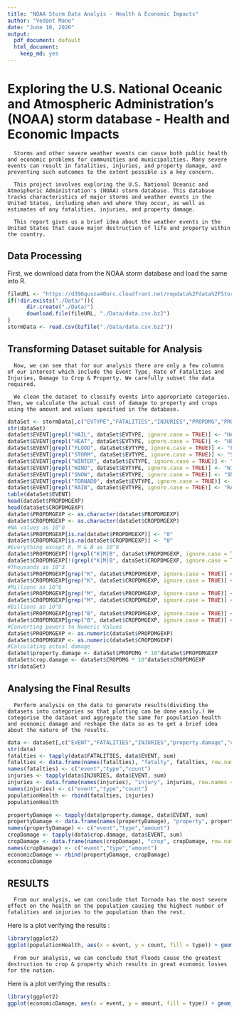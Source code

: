 ```yaml
---
title: "NOAA Storm Data Analyis - Health & Economic Impacts"
author: "Vedant Mane"
date: "June 10, 2020"
output:
  pdf_document: default
  html_document:
    keep_md: yes
---
```


# Exploring the U.S. National Oceanic and Atmospheric Administration’s (NOAA) storm database - Health and Economic Impacts

      Storms and other severe weather events can cause both public health and economic problems for communities and municipalities. Many severe events can result in fatalities, injuries, and property damage, and preventing such outcomes to the extent possible is a key concern.

      This project involves exploring the U.S. National Oceanic and Atmospheric Administration's (NOAA) storm database. This database tracks characteristics of major storms and weather events in the United States, including when and where they occur, as well as estimates of any fatalities, injuries, and property damage.

      This report gives us a brief idea about the weather events in the United States that cause major destruction of life and property within the country.

## Data Processing

First, we download data from the NOAA storm database and load the same into R. 

```r
fileURL <- "https://d396qusza40orc.cloudfront.net/repdata%2Fdata%2FStormData.csv.bz2"
if(!dir.exists("./Data/")){
      dir.create("./Data/")
      download.file(fileURL, "./Data/data.csv.bz2")
}
stormData <- read.csv(bzfile("./Data/data.csv.bz2"))
```

## Transforming Dataset suitable for Analysis

      Now, we can see that for our analysis there are only a few columns of our interest which include the Event Type, Rate of Fatalities and Injuries, Damage to Crop & Property. We carefully subset the data required.
  
      We clean the dataset to classify events into appropriate categories. Then, we calculate the actual cost of damage to property and crops using the amount and values specified in the database.

```r
dataSet <- stormData[,c("EVTYPE","FATALITIES","INJURIES","PROPDMG","PROPDMGEXP","CROPDMG","CROPDMGEXP")]
str(dataSet)
dataSet$EVENT[grepl("HAIL", dataSet$EVTYPE, ignore.case = TRUE)] <- "HAIL"
dataSet$EVENT[grepl("HEAT", dataSet$EVTYPE, ignore.case = TRUE)] <- "HEAT"
dataSet$EVENT[grepl("FLOOD", dataSet$EVTYPE, ignore.case = TRUE)] <- "FLOOD"
dataSet$EVENT[grepl("STORM", dataSet$EVTYPE, ignore.case = TRUE)] <- "STORM"
dataSet$EVENT[grepl("WINTER", dataSet$EVTYPE, ignore.case = TRUE)] <- "WINTER"
dataSet$EVENT[grepl("WIND", dataSet$EVTYPE, ignore.case = TRUE)] <- "WIND"
dataSet$EVENT[grepl("SNOW", dataSet$EVTYPE, ignore.case = TRUE)] <- "SNOW"
dataSet$EVENT[grepl("TORNADO", dataSet$EVTYPE, ignore.case = TRUE)] <- "TORNADO"
dataSet$EVENT[grepl("RAIN", dataSet$EVTYPE, ignore.case = TRUE)] <- "RAIN"
table(dataSet$EVENT)
head(dataSet$PROPDMGEXP)
head(dataSet$CROPDMGEXP)
dataSet$PROPDMGEXP <- as.character(dataSet$PROPDMGEXP)
dataSet$CROPDMGEXP <- as.character(dataSet$CROPDMGEXP)
#NA values as 10^0
dataSet$PROPDMGEXP[is.na(dataSet$PROPDMGEXP)] <- "0"
dataSet$CROPDMGEXP[is.na(dataSet$CROPDMGEXP)] <- "0"
#Everything except K, M & B as 10^0
dataSet$PROPDMGEXP[!(grepl("K|M|B", dataSet$PROPDMGEXP, ignore.case = TRUE))] <- "0"
dataSet$CROPDMGEXP[!(grepl("K|M|B", dataSet$CROPDMGEXP, ignore.case = TRUE))] <- "0"
#Thousands as 10^3
dataSet$PROPDMGEXP[grep("K", dataSet$PROPDMGEXP, ignore.case = TRUE)] <- "3"
dataSet$CROPDMGEXP[grep("K", dataSet$CROPDMGEXP, ignore.case = TRUE)] <- "3"
#Millions as 10^6
dataSet$PROPDMGEXP[grep("M", dataSet$PROPDMGEXP, ignore.case = TRUE)] <- "6"
dataSet$CROPDMGEXP[grep("M", dataSet$CROPDMGEXP, ignore.case = TRUE)] <- "6"
#Billions as 10^9
dataSet$PROPDMGEXP[grep("B", dataSet$PROPDMGEXP, ignore.case = TRUE)] <- "9"
dataSet$CROPDMGEXP[grep("B", dataSet$CROPDMGEXP, ignore.case = TRUE)] <- "9"
#Converting powers to Numeric Values
dataSet$PROPDMGEXP <- as.numeric(dataSet$PROPDMGEXP)
dataSet$CROPDMGEXP <- as.numeric(dataSet$CROPDMGEXP)
#Calculating actual damage
dataSet$property.damage <- dataSet$PROPDMG * 10^dataSet$PROPDMGEXP
dataSet$crop.damage <- dataSet$CROPDMG * 10^dataSet$CROPDMGEXP
str(dataSet)
```

## Analysing the Final Results

      Perform analysis on the data to generate results(dividing the datasets into categories so that plotting can be done easily.) We categorise the dataset and aggregate the same for population health and economic damage and reshape the data so as to get a brief idea about the nature of the results. 

```r
data <- dataSet[,c("EVENT","FATALITIES","INJURIES","property.damage","crop.damage")]
str(data)
fatalties <- tapply(data$FATALITIES, data$EVENT, sum)
fatalties <- data.frame(names(fatalties), "fatalty", fatalties, row.names = NULL)
names(fatalties) <- c("event","type","count")
injuries <- tapply(data$INJURIES, data$EVENT, sum)
injuries <- data.frame(names(injuries), "injury", injuries, row.names = NULL)
names(injuries) <- c("event","type","count")
populationHealth <- rbind(fatalties, injuries)
populationHealth

propertyDamage <- tapply(data$property.damage, data$EVENT, sum)
propertyDamage <- data.frame(names(propertyDamage), "property", propertyDamage, row.names = NULL)
names(propertyDamage) <- c("event","type","amount")
cropDamage <- tapply(data$crop.damage, data$EVENT, sum)
cropDamage <- data.frame(names(cropDamage), "crop", cropDamage, row.names = NULL)
names(cropDamage) <- c("event","type","amount")
economicDamage <- rbind(propertyDamage, cropDamage)
economicDamage
```

## RESULTS

      From our analysis, we can conclude that Tornado has the most severe effect on the health on the population causing the highest number of fatalities and injuries to the population than the rest.

Here is a plot verifying the results :

```r
library(ggplot2)
ggplot(populationHealth, aes(x = event, y = count, fill = type)) + geom_bar(stat = "identity") + xlab("Events") + ylab("Population affected") + ggtitle("US Most Harmful Events w.r.t. Population Health")
```

      From our analysis, we can conclude that Floods cause the greatest destruction to crop & property which results in great economic losses for the nation.

Here is a plot verifying the results :


```r
library(ggplot2)
ggplot(economicDamage, aes(x = event, y = amount, fill = type)) + geom_bar(stat = "identity") + xlab("Events") + ylab("Amount in US Dollars") + ggtitle("US Events causing Greatest Economic Consequences")
```

